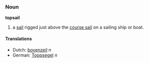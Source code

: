 ===Noun===
'''topsail'''

#a [[sail]] rigged just above the [[course sail]] on a sailing ship or boat.

====Translations====
*Dutch: [[bovenzeil]] ''n''
*German: [[Toppsegel]] ''n''